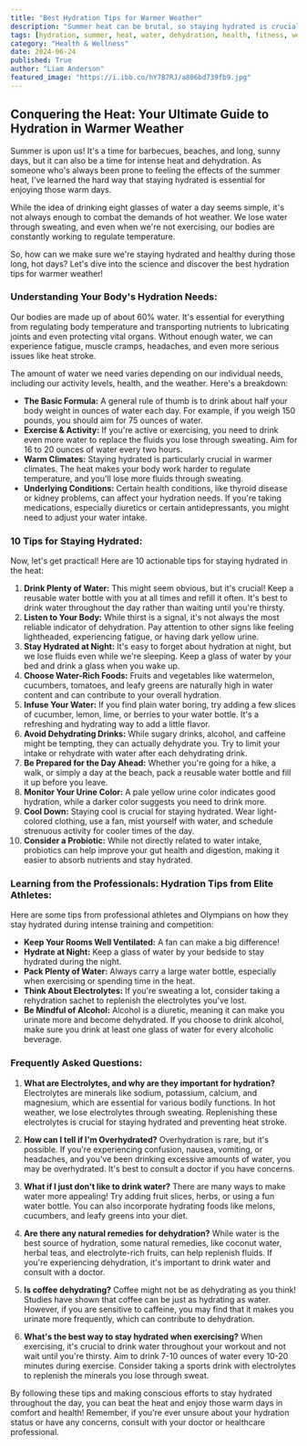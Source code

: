 ```yaml
---
title: "Best Hydration Tips for Warmer Weather"
description: "Summer heat can be brutal, so staying hydrated is crucial for health and well-being. This blog post provides tips on how much water to drink, how to recognize dehydration, and how to make staying hydrated easier and more enjoyable."
tags: [hydration, summer, heat, water, dehydration, health, fitness, wellness, tips, lifestyle, sports, athletes, electrolytes, nutrition, well-being]
category: "Health & Wellness"
date: 2024-06-24
published: True
author: "Liam Anderson"
featured_image: "https://i.ibb.co/hY7B7RJ/a806bd739fb9.jpg"
---
```


## Conquering the Heat: Your Ultimate Guide to Hydration in Warmer Weather

Summer is upon us! It's a time for barbecues, beaches, and long, sunny days, but it can also be a time for intense heat and dehydration.  As someone who's always been prone to feeling the effects of the summer heat, I've learned the hard way that staying hydrated is essential for enjoying those warm days. 

While the idea of drinking eight glasses of water a day seems simple, it's not always enough to combat the demands of hot weather.  We lose water through sweating, and even when we're not exercising, our bodies are constantly working to regulate temperature. 

So, how can we make sure we're staying hydrated and healthy during those long, hot days?  Let's dive into the science and discover the best hydration tips for warmer weather!

### Understanding Your Body's Hydration Needs: 

Our bodies are made up of about 60% water. It's essential for everything from regulating body temperature and transporting nutrients to lubricating joints and even protecting vital organs. Without enough water, we can experience fatigue, muscle cramps, headaches, and even more serious issues like heat stroke. 

The amount of water we need varies depending on our individual needs, including our activity levels, health, and the weather.   Here's a breakdown:

* **The Basic Formula:** A general rule of thumb is to drink about half your body weight in ounces of water each day. For example, if you weigh 150 pounds, you should aim for 75 ounces of water.
* **Exercise & Activity:**  If you're active or exercising, you need to drink even more water to replace the fluids you lose through sweating.  Aim for 16 to 20 ounces of water every two hours.
* **Warm Climates:**  Staying hydrated is particularly crucial in warmer climates.  The heat makes your body work harder to regulate temperature, and you'll lose more fluids through sweating.
* **Underlying Conditions:**  Certain health conditions, like thyroid disease or kidney problems, can affect your hydration needs. If you're taking medications, especially diuretics or certain antidepressants, you might need to adjust your water intake.

### 10 Tips for Staying Hydrated:  

Now, let's get practical!  Here are 10 actionable tips for staying hydrated in the heat:

1. **Drink Plenty of Water:** This might seem obvious, but it's crucial! Keep a reusable water bottle with you at all times and refill it often.  It's best to drink water throughout the day rather than waiting until you're thirsty. 
2. **Listen to Your Body:**  While thirst is a signal, it's not always the most reliable indicator of dehydration.  Pay attention to other signs like feeling lightheaded, experiencing fatigue, or having dark yellow urine.  
3. **Stay Hydrated at Night:**  It's easy to forget about hydration at night, but we lose fluids even while we're sleeping.  Keep a glass of water by your bed and drink a glass when you wake up.
4. **Choose Water-Rich Foods:**  Fruits and vegetables like watermelon, cucumbers, tomatoes, and leafy greens are naturally high in water content and can contribute to your overall hydration.
5. **Infuse Your Water:**  If you find plain water boring, try adding a few slices of cucumber, lemon, lime, or berries to your water bottle.  It's a refreshing and hydrating way to add a little flavor.
6. **Avoid Dehydrating Drinks:**  While sugary drinks, alcohol, and caffeine might be tempting, they can actually dehydrate you.  Try to limit your intake or rehydrate with water after each dehydrating drink.
7. **Be Prepared for the Day Ahead:**  Whether you're going for a hike, a walk, or simply a day at the beach, pack a reusable water bottle and fill it up before you leave. 
8. **Monitor Your Urine Color:**  A pale yellow urine color indicates good hydration, while a darker color suggests you need to drink more.
9. **Cool Down:**  Staying cool is crucial for staying hydrated.  Wear light-colored clothing, use a fan, mist yourself with water, and schedule strenuous activity for cooler times of the day.
10. **Consider a Probiotic:**  While not directly related to water intake, probiotics can help improve your gut health and digestion, making it easier to absorb nutrients and stay hydrated.

### Learning from the Professionals: Hydration Tips from Elite Athletes:

Here are some tips from professional athletes and Olympians on how they stay hydrated during intense training and competition:

* **Keep Your Rooms Well Ventilated:**  A fan can make a big difference!
* **Hydrate at Night:**  Keep a glass of water by your bedside to stay hydrated during the night.
* **Pack Plenty of Water:**  Always carry a large water bottle, especially when exercising or spending time in the heat.
* **Think About Electrolytes:** If you're sweating a lot, consider taking a rehydration sachet to replenish the electrolytes you've lost.
* **Be Mindful of Alcohol:** Alcohol is a diuretic, meaning it can make you urinate more and become dehydrated.  If you choose to drink alcohol, make sure you drink at least one glass of water for every alcoholic beverage.

### Frequently Asked Questions:

1. **What are Electrolytes, and why are they important for hydration?**
    Electrolytes are minerals like sodium, potassium, calcium, and magnesium, which are essential for various bodily functions. In hot weather, we lose electrolytes through sweating. Replenishing these electrolytes is crucial for staying hydrated and preventing heat stroke.

2. **How can I tell if I'm Overhydrated?**
    Overhydration is rare, but it's possible.  If you're experiencing confusion, nausea, vomiting, or headaches, and you've been drinking excessive amounts of water, you may be overhydrated.  It's best to consult a doctor if you have concerns.

3. **What if I just don't like to drink water?**
    There are many ways to make water more appealing!  Try adding fruit slices, herbs, or using a fun water bottle.  You can also incorporate hydrating foods like melons, cucumbers, and leafy greens into your diet.

4. **Are there any natural remedies for dehydration?**
    While water is the best source of hydration, some natural remedies, like coconut water, herbal teas, and electrolyte-rich fruits, can help replenish fluids.  If you're experiencing dehydration, it's important to drink water and consult with a doctor.

5. **Is coffee dehydrating?**
    Coffee might not be as dehydrating as you think!  Studies have shown that coffee can be just as hydrating as water.  However, if you are sensitive to caffeine, you may find that it makes you urinate more frequently, which can contribute to dehydration.

6. **What's the best way to stay hydrated when exercising?**
    When exercising, it's crucial to drink water throughout your workout and not wait until you're thirsty. Aim to drink 7-10 ounces of water every 10-20 minutes during exercise. Consider taking a sports drink with electrolytes to replenish the minerals you lose through sweat.

By following these tips and making conscious efforts to stay hydrated throughout the day, you can  beat the heat and enjoy those warm days in comfort and health!  Remember, if you're ever unsure about your hydration status or have any concerns, consult with your doctor or healthcare professional.  